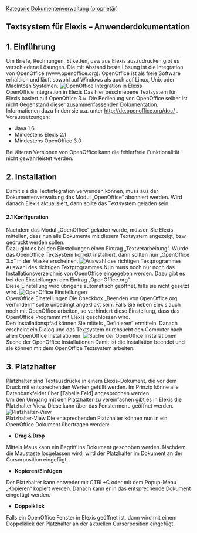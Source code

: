 [[Kategorie:Dokumentenverwaltung (proprietär)]]
{{ProprietaryPlugin}}<!--  Text above may be removed without notice. Start editing in the next line -->
== Textsystem für Elexis – Anwenderdokumentation ==
== 1. Einführung ==
Um Briefe, Rechnungen, Etiketten, usw aus Elexis auszudrucken gibt es verschiedene Lösungen. Die mit Abstand beste Lösung ist die Integration von OpenOffice (www.openoffice.org). OpenOffice ist als freie Software erhältlich und läuft sowohl auf Windows als auch auf Linux, Unix oder MacIntosh Systemen.
[[File:openoffice.png|OpenOffice Integration in Elexis]]<br />
 OpenOffice Integration in Elexis
Das hier beschriebene Textsystem für Elexis basiert auf OpenOffice 3.×. Die Bedienung von OpenOffice selber ist nicht Gegenstand dieser zusammenfassenden Dokumentation. Informationen dazu finden sie u.a. unter [http://de.openoffice.org/doc/ http://de.openoffice.org/doc/] .
Voraussetzungen:
* Java 1.6
* Mindestens Elexis 2.1
* Mindestens OpenOffice 3.0
Bei älteren Versionen von OpenOffice kann die fehlerfreie Funktionalität nicht gewährleistet werden.
== 2. Installation ==
Damit sie die Textintegration verwenden können, muss aus der Dokumentenverwaltung das Modul „OpenOffice“ abonniert werden. Wird danach Elexis aktualisiert, dann sollte das Textsystem geladen sein.
==== 2.1 Konfiguration ====
Nachdem das Modul „OpenOffice“ geladen wurde, müssen Sie Elexis mitteilen, dass nun alle Dokumente mit diesem Textsystem angezeigt, bzw gedruckt werden sollen.<br />
 Dazu gibt es bei den Einstellungen einen Eintrag „Textverarbeitung“. Wurde das OpenOffice Textsystem korrekt installiert, dann sollten nun „OpenOffice 3.x“ in der Maske erscheinen.
[[File:textverarbeitungsettings.png|Auswahl des richtigen Textprogrammes]]<br />
 Auswahl des richtigen Textprogrammes
Nun muss noch nur noch das Installationsverzeichnis von OpenOffice eingegeben werden. Dazu gibt es bei den Einstellungen den Eintrag „OpenOffice.org“. <br />
 Diese Einstellung wird übrigens automatisch geöffnet, falls sie nicht gesetzt wird.
[[File:openofficesettings.png|OpenOffice Einstellungen]]<br />
 OpenOffice Einstellungen
Die Checkbox „Beenden von OpenOffice.org verhindern“ sollte unbedingt angeklickt sein. Falls Sie neben Elexis auch noch mit OpenOffice arbeiten, so verhindert diese Einstellung, dass das OpenOffice Programm mit Elexis geschlossen wird. <br />
 Den Installationspfad können Sie mittels „Definieren“ ermitteln. Danach erscheint ein Dialog und das Textsystem durchsucht den Computer nach allen OpenOffice Installationen.
[[File:localopenoffice.png|Suche der OpenOffice Installationen]]<br />
 Suche der OpenOffice Installationen
Damit ist die Installation beendet und sie können mit dem OpenOffice Textsystem arbeiten.
== 3. Platzhalter ==
Platzhalter sind Textausdrücke in einem Elexis-Dokument, die vor dem Druck mit entsprechenden Werten gefüllt werden. Im Prinzip könne alle Datenbankfelder über [Tabelle.Feld] angesprochen werden.<br />
 Um den Umgang mit den Platzhalter zu vereinfachen gibt es in Elexis die Platzhalter View. Diese kann über das Fenstermenu geöffnet werden.
[[File:platzhalter.png|Platzhalter-View]]<br />
 Platzhalter-View
Die entsprechenden Platzhalter können nun in ein OpenOffice Dokument übertragen werden:
* '''Drag &amp; Drop'''<br />
Mittels Maus kann ein Begriff ins Dokument geschoben werden. Nachdem die Maustaste losgelassen wird, wird der Platzhalter im Dokument an der Cursorposition eingefügt.
* '''Kopieren/Einfügen'''<br />
Der Platzhalter kann entweder mit CTRL+C oder mit dem Popup-Menu „Kopieren“ kopiert werden. Danach kann er in das entsprechende Dokument eingefügt werden.
* '''Doppelklick'''<br />
Falls ein OpenOffice Fenster in Elexis geöffnet ist, dann wird mit einem Doppelklick der Platzhalter an der aktuellen Cursorposition eingefügt.
{{PluginInfo
|plugin=ch.medelexis.openoffice
| eingelesen=von /medelexis-trunk/ch.medelexis.openoffice/doc/Anwenderdokumentation.textile am 29.03.2013
| name=Medelexis OpenOffice
| description=Stabile OpenOffice Anbindung
| category=feature
| license=medelexis
| first_commit_date=2010-02-16
| first_commit_author=immi
| responsible=support@medelexis.ch
| type=Dokumentenverwaltung
}}